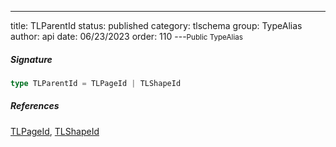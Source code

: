 ---
title: TLParentId
status: published
category: tlschema
group: TypeAlias
author: api
date: 06/23/2023
order: 110
---<Small>Public TypeAlias</Small>




##### Signature


```ts
type TLParentId = TLPageId | TLShapeId
```

##### References

[TLPageId](/gen/tlschema/TLPageId-type), [TLShapeId](/gen/tlschema/TLShapeId-type)

